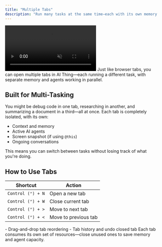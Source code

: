 ```yaml
---
title: "Multiple Tabs"
description: "Run many tasks at the same time—each with its own memory and focus"
---
```


<Card title=" ">
  <video autoPlay muted loop playsInline className="w-full aspect-video rounded-xl" src="/videos/multiple-tabs.mp4"></video>
  Just like browser tabs, you can open multiple tabs in AI Thing—each running a different task, with separate memory and agents working in parallel.
  <Card title="Get Started" href="quickstart" horizontal arrow="true"></Card>
</Card>

## Built for Multi-Tasking

You might be debug code in one tab, researching in another, and summarizing a document in a third—all at once. Each tab is completely isolated, with its own:

- Context and memory  
- Active AI agents  
- Screen snapshot (if using `@this`)  
- Ongoing conversations  

This means you can switch between tasks without losing track of what you're doing.

## How to Use Tabs

| Shortcut | Action              |
|----------|---------------------|
| `Control (⌃) + N` | Open a new tab        |
| `Control (⌃) + W` | Close current tab     |
| `Control (⌃) + >` | Move to next tab      |
| `Control (⌃) + <` | Move to previous tab  |

<Card title="Coming Soon" icon="stars">
  - Drag-and-drop tab reordering  
  - Tab history and undo closed tab  
</Card>

<Note>
  Each tab consumes its own set of resources—close unused ones to save memory and agent capacity.
</Note>

<Card title="Get Started" href="quickstart" horizontal arrow="true"></Card>
